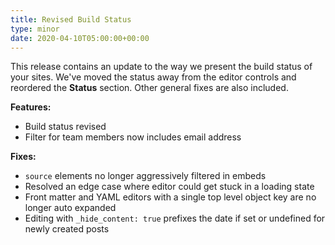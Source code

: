 ```yaml
---
title: Revised Build Status
type: minor
date: 2020-04-10T05:00:00+00:00
---
```


This release contains an update to the way we present the build status of your sites. We've moved the status away from the editor controls and reordered the **Status** section. Other general fixes are also included.

**Features:**

* Build status revised
* Filter for team members now includes email address

**Fixes:**

* `source` elements no longer aggressively filtered in embeds
* Resolved an edge case where editor could get stuck in a loading state
* Front matter and YAML editors with a single top level object key are no longer auto expanded
* Editing with `_hide_content: true` prefixes the date if set or undefined for newly created posts

